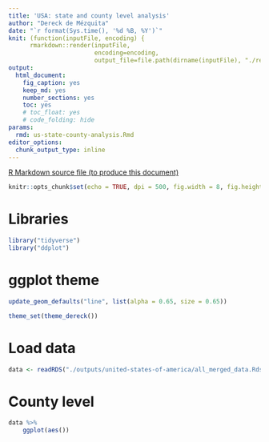 ```yaml
---
title: 'USA: state and county level analysis'
author: "Dereck de Mézquita"
date: "`r format(Sys.time(), '%d %B, %Y')`"
knit: (function(inputFile, encoding) { 
      rmarkdown::render(inputFile,
                        encoding=encoding, 
                        output_file=file.path(dirname(inputFile), "./reports/", "/us-state-county-analysis/us-state-county-analysis.html")) })
output:
  html_document: 
    fig_caption: yes
    keep_md: yes
    number_sections: yes
    toc: yes
    # toc_float: yes
    # code_folding: hide
params:
  rmd: us-state-county-analysis.Rmd
editor_options: 
  chunk_output_type: inline
---
```


<a download="us-state-county-analysis.Rmd" href="`r base64enc::dataURI(file = params$rmd, mime = 'text/rmd', encoding = 'base64')`">R Markdown source file (to produce this document)</a>

```r
knitr::opts_chunk$set(echo = TRUE, dpi = 500, fig.width = 8, fig.height = 8, fig.align = "center")
```

# Libraries

```r
library("tidyverse")
library("ddplot")
```

# ggplot theme

```r
update_geom_defaults("line", list(alpha = 0.65, size = 0.65))

theme_set(theme_dereck())
```

# Load data

```r
data <- readRDS("./outputs/united-states-of-america/all_merged_data.Rds")
```

# County level

```r
data %>%
	ggplot(aes())
```


